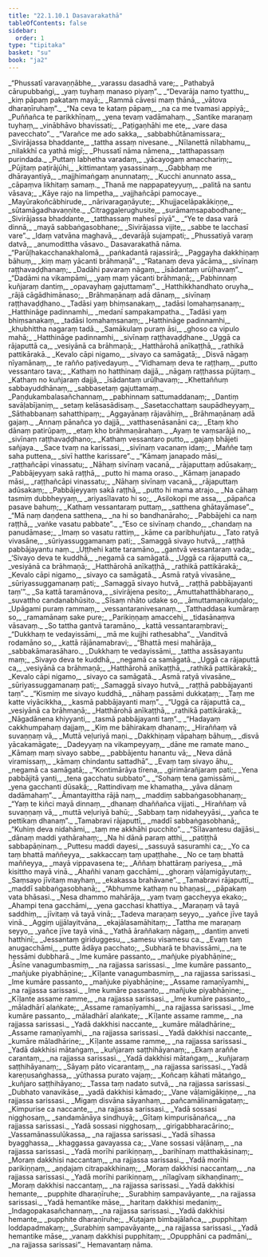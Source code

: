 ```yaml
---
title: "22.1.10.1 Dasavarakathā"
tableOfContents: false
sidebar:
  order: 1
type: "tipitaka"
basket: "su"
book: "ja2"
---
```



<DynamicBreadcrumb />

<Division number="1655" book="ja2">

<Paragraph number="3001" type="verses" book="ja2">
_“Phussatī varavaṇṇābhe,_  
_varassu dasadhā vare;_  
_Pathabyā cārupubbaṅgi,_  
_yaṃ tuyhaṃ manaso piyaṃ”._  

</Paragraph>

</Division>
<Division number="1656" book="ja2">

<Paragraph number="3002" type="verses" book="ja2">
_“Devarāja namo tyatthu,_  
_kiṃ pāpaṃ pakataṃ mayā;_  
_Rammā cāvesi maṃ ṭhānā,_  
_vātova dharaṇīruhaṃ”._  

</Paragraph>

</Division>
<Division number="1657" book="ja2">

<Paragraph number="3003" type="verses" book="ja2">
_“Na ceva te kataṃ pāpaṃ,_  
_na ca me tvamasi appiyā;_  
_Puññañca te parikkhīṇaṃ,_  
_yena tevaṃ vadāmahaṃ._  

</Paragraph>

</Division>
<Division number="1658" book="ja2">

<Paragraph number="3004" type="verses" book="ja2">
_Santike maraṇaṃ tuyhaṃ,_  
_vinābhāvo bhavissati;_  
_Paṭigaṇhāhi me ete,_  
_vare dasa pavecchato”._  

</Paragraph>

</Division>
<Division number="1659" book="ja2">

<Paragraph number="3005" type="verses" book="ja2">
_“Varañce me ado sakka,_  
_sabbabhūtānamissara;_  
_Sivirājassa bhaddante,_  
_tattha assaṃ nivesane._  

</Paragraph>

</Division>
<Division number="1660" book="ja2">

<Paragraph number="3006" type="verses" book="ja2">
_Nīlanettā nīlabhamu,_  
_nilakkhī ca yathā migī;_  
_Phussatī nāma nāmena,_  
_tatthapassaṃ purindada._  

</Paragraph>

</Division>
<Division number="1661" book="ja2">

<Paragraph number="3007" type="verses" book="ja2">
_Puttaṃ labhetha varadaṃ,_  
_yācayogaṃ amacchariṃ;_  
_Pūjitaṃ paṭirājūhi,_  
_kittimantaṃ yasassinaṃ._  

</Paragraph>

</Division>
<Division number="1662" book="ja2">

<Paragraph number="3008" type="verses" book="ja2">
_Gabbhaṃ me dhārayantiyā,_  
_majjhimaṅgaṃ anunnataṃ;_  
_Kucchi anunnato assa,_  
_cāpaṃva likhitaṃ samaṃ._  

</Paragraph>

</Division>
<Division number="1663" book="ja2">

<Paragraph number="3009" type="verses" book="ja2">
_Thanā me nappapateyyuṃ,_  
_palitā na santu vāsava;_  
_Kāye rajo na limpetha,_  
_vajjhañcāpi pamocaye._  

</Paragraph>

</Division>
<Division number="1664" book="ja2">

<Paragraph number="3010" type="verses" book="ja2">
_Mayūrakoñcābhirude,_  
_nārivaragaṇāyute;_  
_Khujjacelāpakākiṇṇe,_  
_sūtamāgadhavaṇṇite._  

</Paragraph>

</Division>
<Division number="1665" book="ja2">

<Paragraph number="3011" type="verses" book="ja2">
_Citraggaḷerughusite,_  
_surāmaṃsapabodhane;_  
_Sivirājassa bhaddante,_  
_tatthassaṃ mahesī piyā”._  

</Paragraph>

</Division>
<Division number="1666" book="ja2">

<Paragraph number="3012" type="verses" book="ja2">
_“Ye te dasa varā dinnā,_  
_mayā sabbaṅgasobhane;_  
_Sivirājassa vijite,_  
_sabbe te lacchasī vare”._  

</Paragraph>

</Division>
<Division number="1667" book="ja2">

<Paragraph number="3013" type="verses" book="ja2">
_Idaṃ vatvāna maghavā,_  
_devarājā sujampati;_  
_Phussatiyā varaṃ datvā,_  
_anumodittha vāsavo._  


</Paragraph>
</Division>

<Paragraph number="3014" type="center" book="ja2">
Dasavarakathā nāma.


</Paragraph>

<Division number="1668" book="ja2">

<Paragraph number="3015" type="verses" book="ja2">
_“Parūḷhakacchanakhalomā,_  
_paṅkadantā rajassirā;_  
_Paggayha dakkhiṇaṃ bāhuṃ,_  
_kiṃ maṃ yācanti brāhmaṇā”._  

</Paragraph>

</Division>
<Division number="1669" book="ja2">

<Paragraph number="3016" type="verses" book="ja2">
_“Ratanaṃ deva yācāma,_  
_sivīnaṃ raṭṭhavaḍḍhanaṃ;_  
_Dadāhi pavaraṃ nāgaṃ,_  
_īsādantaṃ urūḷhavaṃ”._  

</Paragraph>

</Division>
<Division number="1670" book="ja2">

<Paragraph number="3017" type="verses" book="ja2">
_“Dadāmi na vikampāmi,_  
_yaṃ maṃ yācanti brāhmaṇā;_  
_Pabhinnaṃ kuñjaraṃ dantiṃ,_  
_opavayhaṃ gajuttamaṃ”._  

</Paragraph>

</Division>
<Division number="1671" book="ja2">

<Paragraph number="3018" type="verses" book="ja2">
_Hatthikkhandhato oruyha,_  
_rājā cāgādhimānaso;_  
_Brāhmaṇānaṃ adā dānaṃ,_  
_sivīnaṃ raṭṭhavaḍḍhano._  

</Paragraph>

</Division>
<Division number="1672" book="ja2">

<Paragraph number="3019" type="verses" book="ja2">
_Tadāsi yaṃ bhiṃsanakaṃ,_  
_tadāsi lomahaṃsanaṃ;_  
_Hatthināge padinnamhi,_  
_medanī sampakampatha._  

</Paragraph>

</Division>
<Division number="1673" book="ja2">

<Paragraph number="3020" type="verses" book="ja2">
_Tadāsi yaṃ bhiṃsanakaṃ,_  
_tadāsi lomahaṃsanaṃ;_  
_Hatthināge padinnamhi,_  
_khubhittha nagaraṃ tadā._  

</Paragraph>

</Division>
<Division number="1674" book="ja2">

<Paragraph number="3021" type="verses" book="ja2">
_Samākulaṃ puraṃ āsi,_  
_ghoso ca vipulo mahā;_  
_Hatthināge padinnamhi,_  
_sivīnaṃ raṭṭhavaḍḍhane._  

</Paragraph>

</Division>
<Division number="1675" book="ja2">

<Paragraph number="3022" type="verses" book="ja2">
_Uggā ca rājaputtā ca,_  
_vesiyānā ca brāhmaṇā;_  
_Hatthārohā anīkaṭṭhā,_  
_rathikā pattikārakā._  

</Paragraph>

</Division>
<Division number="1676" book="ja2">

<Paragraph number="3023" type="verses" book="ja2">
_Kevalo cāpi nigamo,_  
_sivayo ca samāgatā;_  
_Disvā nāgaṃ nīyamānaṃ,_  
_te rañño paṭivedayuṃ._  

</Paragraph>

</Division>
<Division number="1677" book="ja2">

<Paragraph number="3024" type="verses" book="ja2">
_“Vidhamaṃ deva te raṭṭhaṃ,_  
_putto vessantaro tava;_  
_Kathaṃ no hatthinaṃ dajjā,_  
_nāgaṃ raṭṭhassa pūjitaṃ._  

</Paragraph>

</Division>
<Division number="1678" book="ja2">

<Paragraph number="3025" type="verses" book="ja2">
_Kathaṃ no kuñjaraṃ dajjā,_  
_īsādantaṃ urūḷhavaṃ;_  
_Khettaññuṃ sabbayuddhānaṃ,_  
_sabbasetaṃ gajuttamaṃ._  

</Paragraph>

</Division>
<Division number="1679" book="ja2">

<Paragraph number="3026" type="verses" book="ja2">
_Paṇḍukambalasañchannaṃ,_  
_pabhinnaṃ sattumaddanaṃ;_  
_Dantiṃ savāḷabījaniṃ,_  
_setaṃ kelāsasādisaṃ._  

</Paragraph>

</Division>
<Division number="1680" book="ja2">

<Paragraph number="3027" type="verses" book="ja2">
_Sasetacchattaṃ saupādheyyaṃ,_  
_Sāthabbanaṃ sahatthipaṃ;_  
_Aggayānaṃ rājavāhiṃ,_  
_Brāhmaṇānaṃ adā gajaṃ._  

</Paragraph>

</Division>
<Division number="1681" book="ja2">

<Paragraph number="3028" type="verses" book="ja2">
_Annaṃ pānañca yo dajjā,_  
_vatthasenāsanāni ca;_  
_Etaṃ kho dānaṃ patirūpaṃ,_  
_etaṃ kho brāhmaṇārahaṃ._  

</Paragraph>

</Division>
<Division number="1682" book="ja2">

<Paragraph number="3029" type="verses" book="ja2">
_Ayaṃ te vaṃsarājā no,_  
_sivīnaṃ raṭṭhavaḍḍhano;_  
_Kathaṃ vessantaro putto,_  
_gajaṃ bhājeti sañjaya._  

</Paragraph>

</Division>
<Division number="1683" book="ja2">

<Paragraph number="3030" type="verses" book="ja2">
_Sace tvaṃ na karissasi,_  
_sivīnaṃ vacanaṃ idaṃ;_  
_Maññe taṃ saha puttena,_  
_sivī hatthe karissare”._  

</Paragraph>

</Division>
<Division number="1684" book="ja2">

<Paragraph number="3031" type="verses" book="ja2">
_“Kāmaṃ janapado māsi,_  
_raṭṭhañcāpi vinassatu;_  
_Nāhaṃ sivīnaṃ vacanā,_  
_rājaputtaṃ adūsakaṃ;_  
_Pabbājeyyaṃ sakā raṭṭhā,_  
_putto hi mama oraso._  

</Paragraph>

</Division>
<Division number="1685" book="ja2">

<Paragraph number="3032" type="verses" book="ja2">
_Kāmaṃ janapado māsi,_  
_raṭṭhañcāpi vinassatu;_  
_Nāhaṃ sivīnaṃ vacanā,_  
_rājaputtaṃ adūsakaṃ;_  
_Pabbājeyyaṃ sakā raṭṭhā,_  
_putto hi mama atrajo._  

</Paragraph>

</Division>
<Division number="1686" book="ja2">

<Paragraph number="3033" type="verses" book="ja2">
_Na cāhaṃ tasmiṃ dubbheyyaṃ,_  
_ariyasīlavato hi so;_  
_Asilokopi me assa,_  
_pāpañca pasave bahuṃ;_  
_Kathaṃ vessantaraṃ puttaṃ,_  
_satthena ghātayāmase”._  

</Paragraph>

</Division>
<Division number="1687" book="ja2">

<Paragraph number="3034" type="verses" book="ja2">
_“Mā naṃ daṇḍena satthena,_  
_na hi so bandhanāraho;_  
_Pabbājehi ca naṃ raṭṭhā,_  
_vaṅke vasatu pabbate”._  

</Paragraph>

</Division>
<Division number="1688" book="ja2">

<Paragraph number="3035" type="verses" book="ja2">
_“Eso ce sivīnaṃ chando,_  
_chandaṃ na panudāmase;_  
_Imaṃ so vasatu rattiṃ,_  
_kāme ca paribhuñjatu._  

</Paragraph>

</Division>
<Division number="1689" book="ja2">

<Paragraph number="3036" type="verses" book="ja2">
_Tato ratyā vivasāne,_  
_sūriyassuggamanaṃ pati;_  
_Samaggā sivayo hutvā,_  
_raṭṭhā pabbājayantu naṃ._  

</Paragraph>

</Division>
<Division number="1690" book="ja2">

<Paragraph number="3037" type="verses" book="ja2">
_Uṭṭhehi katte taramāno,_  
_gantvā vessantaraṃ vada;_  
_‘Sivayo deva te kuddhā,_  
_negamā ca samāgatā._  

</Paragraph>

</Division>
<Division number="1691" book="ja2">

<Paragraph number="3038" type="verses" book="ja2">
_Uggā ca rājaputtā ca,_  
_vesiyānā ca brāhmaṇā;_  
_Hatthārohā anīkaṭṭhā,_  
_rathikā pattikārakā;_  
_Kevalo cāpi nigamo,_  
_sivayo ca samāgatā._  

</Paragraph>

</Division>
<Division number="1692" book="ja2">

<Paragraph number="3039" type="verses" book="ja2">
_Asmā ratyā vivasāne,_  
_sūriyassuggamanaṃ pati;_  
_Samaggā sivayo hutvā,_  
_raṭṭhā pabbājayanti taṃ’”._  

</Paragraph>

</Division>
<Division number="1693" book="ja2">

<Paragraph number="3040" type="verses" book="ja2">
_Sa kattā taramānova,_  
_sivirājena pesito;_  
_Āmuttahatthābharaṇo,_  
_suvattho candanabhūsito._  

</Paragraph>

</Division>
<Division number="1694" book="ja2">

<Paragraph number="3041" type="verses" book="ja2">
_Sīsaṃ nhāto udake so,_  
_āmuttamaṇikuṇḍalo;_  
_Upāgami puraṃ rammaṃ,_  
_vessantaranivesanaṃ._  

</Paragraph>

</Division>
<Division number="1695" book="ja2">

<Paragraph number="3042" type="verses" book="ja2">
_Tatthaddasa kumāraṃ so,_  
_ramamānaṃ sake pure;_  
_Parikiṇṇaṃ amaccehi,_  
_tidasānaṃva vāsavaṃ._  

</Paragraph>

</Division>
<Division number="1696" book="ja2">

<Paragraph number="3043" type="verses" book="ja2">
_So tattha gantvā taramāno,_  
_kattā vessantaraṃbravi;_  
_“Dukkhaṃ te vedayissāmi,_  
_mā me kujjhi rathesabha”._  

</Paragraph>

</Division>
<Division number="1697" book="ja2">

<Paragraph number="3044" type="verses" book="ja2">
_Vanditvā rodamāno so,_  
_kattā rājānamabravi;_  
_“Bhattā mesi mahārāja,_  
_sabbakāmarasāharo._  

</Paragraph>

</Division>
<Division number="1698" book="ja2">

<Paragraph number="3045" type="verses" book="ja2">
_Dukkhaṃ te vedayissāmi,_  
_tattha assāsayantu maṃ;_  
_Sivayo deva te kuddhā,_  
_negamā ca samāgatā._  

</Paragraph>

</Division>
<Division number="1699" book="ja2">

<Paragraph number="3046" type="verses" book="ja2">
_Uggā ca rājaputtā ca,_  
_vesiyānā ca brāhmaṇā;_  
_Hatthārohā anīkaṭṭhā,_  
_rathikā pattikārakā;_  
_Kevalo cāpi nigamo,_  
_sivayo ca samāgatā._  

</Paragraph>

</Division>
<Division number="1700" book="ja2">

<Paragraph number="3047" type="verses" book="ja2">
_Asmā ratyā vivasāne,_  
_sūriyassuggamanaṃ pati;_  
_Samaggā sivayo hutvā,_  
_raṭṭhā pabbājayanti taṃ”._  

</Paragraph>

</Division>
<Division number="1701" book="ja2">

<Paragraph number="3048" type="verses" book="ja2">
_“Kismiṃ me sivayo kuddhā,_  
_nāhaṃ passāmi dukkaṭaṃ;_  
_Taṃ me katte viyācikkha,_  
_kasmā pabbājayanti maṃ”._  

</Paragraph>

</Division>
<Division number="1702" book="ja2">

<Paragraph number="3049" type="verses" book="ja2">
_“Uggā ca rājaputtā ca,_  
_vesiyānā ca brāhmaṇā;_  
_Hatthārohā anīkaṭṭhā,_  
_rathikā pattikārakā;_  
_Nāgadānena khiyyanti,_  
_tasmā pabbājayanti taṃ”._  

</Paragraph>

</Division>
<Division number="1703" book="ja2">

<Paragraph number="3050" type="verses" book="ja2">
_“Hadayaṃ cakkhumpahaṃ dajjaṃ,_  
_Kiṃ me bāhirakaṃ dhanaṃ;_  
_Hiraññaṃ vā suvaṇṇaṃ vā,_  
_Muttā veḷuriyā maṇi._  

</Paragraph>

</Division>
<Division number="1704" book="ja2">

<Paragraph number="3051" type="verses" book="ja2">
_Dakkhiṇaṃ vāpahaṃ bāhuṃ,_  
_disvā yācakamāgate;_  
_Dadeyyaṃ na vikampeyyaṃ,_  
_dāne me ramate mano._  

</Paragraph>

</Division>
<Division number="1705" book="ja2">

<Paragraph number="3052" type="verses" book="ja2">
_Kāmaṃ maṃ sivayo sabbe,_  
_pabbājentu hanantu vā;_  
_Neva dānā viramissaṃ,_  
_kāmaṃ chindantu sattadhā”._  

</Paragraph>

</Division>
<Division number="1706" book="ja2">

<Paragraph number="3053" type="verses" book="ja2">
_Evaṃ taṃ sivayo āhu,_  
_negamā ca samāgatā;_  
_“Kontimārāya tīrena,_  
_girimārañjaraṃ pati;_  
_Yena pabbājitā yanti,_  
_tena gacchatu subbato”._  

</Paragraph>

</Division>
<Division number="1707" book="ja2">

<Paragraph number="3054" type="verses" book="ja2">
_“Sohaṃ tena gamissāmi,_  
_yena gacchanti dūsakā;_  
_Rattindivaṃ me khamatha,_  
_yāva dānaṃ dadāmahaṃ”._  

</Paragraph>

</Division>
<Division number="1708" book="ja2">

<Paragraph number="3055" type="verses" book="ja2">
_Āmantayittha rājā naṃ,_  
_maddiṃ sabbaṅgasobhanaṃ;_  
_“Yaṃ te kiñci mayā dinnaṃ,_  
_dhanaṃ dhaññañca vijjati._  

</Paragraph>

</Division>
<Division number="1709" book="ja2">

<Paragraph number="3056" type="verses" book="ja2">
_Hiraññaṃ vā suvaṇṇaṃ vā,_  
_muttā veḷuriyā bahū;_  
_Sabbaṃ taṃ nidaheyyāsi,_  
_yañca te pettikaṃ dhanaṃ”._  

</Paragraph>

</Division>
<Division number="1710" book="ja2">

<Paragraph number="3057" type="verses" book="ja2">
_Tamabravi rājaputtī,_  
_maddī sabbaṅgasobhanā;_  
_“Kuhiṃ deva nidahāmi,_  
_taṃ me akkhāhi pucchito”._  

</Paragraph>

</Division>
<Division number="1711" book="ja2">

<Paragraph number="3058" type="verses" book="ja2">
_“Sīlavantesu dajjāsi,_  
_dānaṃ maddi yathārahaṃ;_  
_Na hi dānā paraṃ atthi,_  
_patiṭṭhā sabbapāṇinaṃ._  

</Paragraph>

</Division>
<Division number="1712" book="ja2">

<Paragraph number="3059" type="verses" book="ja2">
_Puttesu maddi dayesi,_  
_sassuyā sasuramhi ca;_  
_Yo ca taṃ bhattā maññeyya,_  
_sakkaccaṃ taṃ upaṭṭhahe._  

</Paragraph>

</Division>
<Division number="1713" book="ja2">

<Paragraph number="3060" type="verses" book="ja2">
_No ce taṃ bhattā maññeyya,_  
_mayā vippavasena te;_  
_Aññaṃ bhattāraṃ pariyesa,_  
_mā kisittho mayā vinā._  

</Paragraph>

</Division>
<Division number="1714" book="ja2">

<Paragraph number="3061" type="verses" book="ja2">
_Ahañhi vanaṃ gacchāmi,_  
_ghoraṃ vāḷamigāyutaṃ;_  
_Saṃsayo jīvitaṃ mayhaṃ,_  
_ekakassa brahāvane”._  

</Paragraph>

</Division>
<Division number="1715" book="ja2">

<Paragraph number="3062" type="verses" book="ja2">
_Tamabravi rājaputtī,_  
_maddī sabbaṅgasobhanā;_  
_“Abhumme kathaṃ nu bhaṇasi,_  
_pāpakaṃ vata bhāsasi._  

</Paragraph>

</Division>
<Division number="1716" book="ja2">

<Paragraph number="3063" type="verses" book="ja2">
_Nesa dhammo mahārāja,_  
_yaṃ tvaṃ gaccheyya ekako;_  
_Ahampi tena gacchāmi,_  
_yena gacchasi khattiya._  

</Paragraph>

</Division>
<Division number="1717" book="ja2">

<Paragraph number="3064" type="verses" book="ja2">
_Maraṇaṃ vā tayā saddhiṃ,_  
_jīvitaṃ vā tayā vinā;_  
_Tadeva maraṇaṃ seyyo,_  
_yañce jīve tayā vinā._  

</Paragraph>

</Division>
<Division number="1718" book="ja2">

<Paragraph number="3065" type="verses" book="ja2">
_Aggiṃ ujjālayitvāna,_  
_ekajālasamāhitaṃ;_  
_Tattha me maraṇaṃ seyyo,_  
_yañce jīve tayā vinā._  

</Paragraph>

</Division>
<Division number="1719" book="ja2">

<Paragraph number="3066" type="verses" book="ja2">
_Yathā āraññakaṃ nāgaṃ,_  
_dantiṃ anveti hatthinī;_  
_Jessantaṃ giriduggesu,_  
_samesu visamesu ca._  

</Paragraph>

</Division>
<Division number="1720" book="ja2">

<Paragraph number="3067" type="verses" book="ja2">
_Evaṃ taṃ anugacchāmi,_  
_putte ādāya pacchato;_  
_Subharā te bhavissāmi,_  
_na te hessāmi dubbharā._  

</Paragraph>

</Division>
<Division number="1721" book="ja2">

<Paragraph number="3068" type="verses" book="ja2">
_Ime kumāre passanto,_  
_mañjuke piyabhāṇine;_  
_Āsīne vanagumbasmiṃ,_  
_na rajjassa sarissasi._  

</Paragraph>

</Division>
<Division number="1722" book="ja2">

<Paragraph number="3069" type="verses" book="ja2">
_Ime kumāre passanto,_  
_mañjuke piyabhāṇine;_  
_Kīḷante vanagumbasmiṃ,_  
_na rajjassa sarissasi._  

</Paragraph>

</Division>
<Division number="1723" book="ja2">

<Paragraph number="3070" type="verses" book="ja2">
_Ime kumāre passanto,_  
_mañjuke piyabhāṇine;_  
_Assame ramaṇīyamhi,_  
_na rajjassa sarissasi._  

</Paragraph>

</Division>
<Division number="1724" book="ja2">

<Paragraph number="3071" type="verses" book="ja2">
_Ime kumāre passanto,_  
_mañjuke piyabhāṇine;_  
_Kīḷante assame ramme,_  
_na rajjassa sarissasi._  

</Paragraph>

</Division>
<Division number="1725" book="ja2">

<Paragraph number="3072" type="verses" book="ja2">
_Ime kumāre passanto,_  
_māladhārī alaṅkate;_  
_Assame ramaṇīyamhi,_  
_na rajjassa sarissasi._  

</Paragraph>

</Division>
<Division number="1726" book="ja2">

<Paragraph number="3073" type="verses" book="ja2">
_Ime kumāre passanto,_  
_māladhārī alaṅkate;_  
_Kīḷante assame ramme,_  
_na rajjassa sarissasi._  

</Paragraph>

</Division>
<Division number="1727" book="ja2">

<Paragraph number="3074" type="verses" book="ja2">
_Yadā dakkhisi naccante,_  
_kumāre māladhārine;_  
_Assame ramaṇīyamhi,_  
_na rajjassa sarissasi._  

</Paragraph>

</Division>
<Division number="1728" book="ja2">

<Paragraph number="3075" type="verses" book="ja2">
_Yadā dakkhisi naccante,_  
_kumāre māladhārine;_  
_Kīḷante assame ramme,_  
_na rajjassa sarissasi._  

</Paragraph>

</Division>
<Division number="1729" book="ja2">

<Paragraph number="3076" type="verses" book="ja2">
_Yadā dakkhisi mātaṅgaṃ,_  
_kuñjaraṃ saṭṭhihāyanaṃ;_  
_Ekaṃ araññe carantaṃ,_  
_na rajjassa sarissasi._  

</Paragraph>

</Division>
<Division number="1730" book="ja2">

<Paragraph number="3077" type="verses" book="ja2">
_Yadā dakkhisi mātaṅgaṃ,_  
_kuñjaraṃ saṭṭhihāyanaṃ;_  
_Sāyaṃ pāto vicarantaṃ,_  
_na rajjassa sarissasi._  

</Paragraph>

</Division>
<Division number="1731" book="ja2">

<Paragraph number="3078" type="verses" book="ja2">
_Yadā kareṇusaṅghassa,_  
_yūthassa purato vajaṃ;_  
_Koñcaṃ kāhati mātaṅgo,_  
_kuñjaro saṭṭhihāyano;_  
_Tassa taṃ nadato sutvā,_  
_na rajjassa sarissasi._  

</Paragraph>

</Division>
<Division number="1732" book="ja2">

<Paragraph number="3079" type="verses" book="ja2">
_Dubhato vanavikāse,_  
_yadā dakkhisi kāmado;_  
_Vane vāḷamigākiṇṇe,_  
_na rajjassa sarissasi._  

</Paragraph>

</Division>
<Division number="1733" book="ja2">

<Paragraph number="3080" type="verses" book="ja2">
_Migaṃ disvāna sāyanhaṃ,_  
_pañcamālinamāgataṃ;_  
_Kimpurise ca naccante,_  
_na rajjassa sarissasi._  

</Paragraph>

</Division>
<Division number="1734" book="ja2">

<Paragraph number="3081" type="verses" book="ja2">
_Yadā sossasi nigghosaṃ,_  
_sandamānāya sindhuyā;_  
_Gītaṃ kimpurisānañca,_  
_na rajjassa sarissasi._  

</Paragraph>

</Division>
<Division number="1735" book="ja2">

<Paragraph number="3082" type="verses" book="ja2">
_Yadā sossasi nigghosaṃ,_  
_girigabbharacārino;_  
_Vassamānassulūkassa,_  
_na rajjassa sarissasi._  

</Paragraph>

</Division>
<Division number="1736" book="ja2">

<Paragraph number="3083" type="verses" book="ja2">
_Yadā sīhassa byagghassa,_  
_khaggassa gavayassa ca;_  
_Vane sossasi vāḷānaṃ,_  
_na rajjassa sarissasi._  

</Paragraph>

</Division>
<Division number="1737" book="ja2">

<Paragraph number="3084" type="verses" book="ja2">
_Yadā morīhi parikiṇṇaṃ,_  
_barihīnaṃ matthakāsinaṃ;_  
_Moraṃ dakkhisi naccantaṃ,_  
_na rajjassa sarissasi._  

</Paragraph>

</Division>
<Division number="1738" book="ja2">

<Paragraph number="3085" type="verses" book="ja2">
_Yadā morīhi parikiṇṇaṃ,_  
_aṇḍajaṃ citrapakkhinaṃ;_  
_Moraṃ dakkhisi naccantaṃ,_  
_na rajjassa sarissasi._  

</Paragraph>

</Division>
<Division number="1739" book="ja2">

<Paragraph number="3086" type="verses" book="ja2">
_Yadā morīhi parikiṇṇaṃ,_  
_nīlagīvaṃ sikhaṇḍinaṃ;_  
_Moraṃ dakkhisi naccantaṃ,_  
_na rajjassa sarissasi._  

</Paragraph>

</Division>
<Division number="1740" book="ja2">

<Paragraph number="3087" type="verses" book="ja2">
_Yadā dakkhisi hemante,_  
_pupphite dharaṇīruhe;_  
_Surabhiṃ sampavāyante,_  
_na rajjassa sarissasi._  

</Paragraph>

</Division>
<Division number="1741" book="ja2">

<Paragraph number="3088" type="verses" book="ja2">
_Yadā hemantike māse,_  
_haritaṃ dakkhisi medaniṃ;_  
_Indagopakasañchannaṃ,_  
_na rajjassa sarissasi._  

</Paragraph>

</Division>
<Division number="1742" book="ja2">

<Paragraph number="3089" type="verses" book="ja2">
_Yadā dakkhisi hemante,_  
_pupphite dharaṇīruhe;_  
_Kuṭajaṃ bimbajālañca,_  
_pupphitaṃ loddapadmakaṃ;_  
_Surabhiṃ sampavāyante,_  
_na rajjassa sarissasi._  

</Paragraph>

</Division>
<Division number="1743" book="ja2">

<Paragraph number="3090" type="verses" book="ja2">
_Yadā hemantike māse,_  
_vanaṃ dakkhisi pupphitaṃ;_  
_Opupphāni ca padmāni,_  
_na rajjassa sarissasi”._  


</Paragraph>
</Division>

<Paragraph number="3091" type="center" book="ja2">
Hemavantaṃ nāma.
</Paragraph>